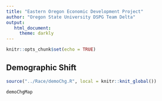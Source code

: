 ```yaml
---
title: "Eastern Oregon Economic Development Project"
author: "Oregon State University DSPG Team Delta"
output: 
   html_document: 
     theme: darkly
---
```


```r
knitr::opts_chunk$set(echo = TRUE)
```

## Demographic Shift

```r
source("../Race/demoChg.R", local = knitr::knit_global())

```

```r
demoChgMap

```